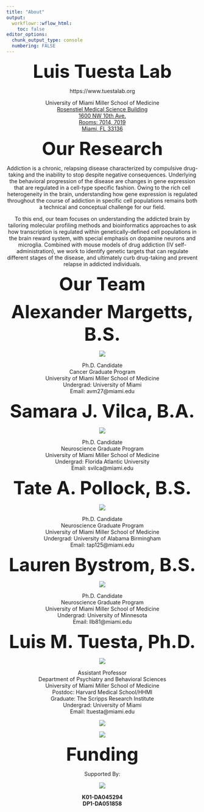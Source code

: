 ```yaml
---
title: "About"
output:
  workflowr::wflow_html:
    toc: false
editor_options:
  chunk_output_type: console
  numbering: FALSE
---
```


<center>

<font size="24"> **Luis Tuesta Lab** </font>

<center>
https://www.tuestalab.org

University of Miami Miller School of Medicine\
[Rosenstiel Medical Science Building\
1600 NW 10th Ave.\
Rooms: 7014, 7019\
Miami, FL 33136](https://maps.google.com/maps?z=16&q=rosenstiel%2Bmedical%2Bscience%2Bbuilding%2B1600%2Bnw%2B10th%2Bave.%2Brooms%3A%2B7014%2C%2B7019%2Bmiami%2C%2Bfl%2B33136)

<center>

<font size="24"> **Our Research** </font>

<center>

Addiction is a chronic, relapsing disease characterized by compulsive drug-taking and the inability to stop despite negative consequences. Underlying the behavioral progression of the disease are changes in gene expression that are regulated in a cell-type specific fashion. Owing to the rich cell heterogeneity in the brain, understanding how gene expression is regulated throughout the course of addiction in specific cell populations remains both a technical and conceptual challenge for our field.

To this end, our team focuses on understanding the addicted brain by tailoring molecular profiling methods and bioinformatics approaches to ask how transcription is regulated within genetically-defined cell populations in the brain reward system, with special emphasis on dopamine neurons and microglia. Combined with mouse models of drug addiction (IV self-administration), we work to identify genetic targets that can regulate different stages of the disease, and ultimately curb drug-taking and prevent relapse in addicted individuals.

<font size="24"> **Our Team** </font>

<center>

<font size="10"> **Alexander Margetts, B.S.**</font>

<center>

<center>
![](assets/alex-fixed-2.png)

<center>

<center>

Ph.D. Candidate\
Cancer Graduate Program\
University of Miami Miller School of Medicine\
Undergrad: University of Miami\
Email: avm27\@miami.edu

<center>



<center>

<font size="10"> **Samara J. Vilca, B.A.**</font>

<center>

<center>

![](assets/samara-fixed-2.png)

<center>

Ph.D. Candidate\
Neuroscience Graduate Program\
University of Miami Miller School of Medicine\
Undergrad: Florida Atlantic University\
Email: svilca\@miami.edu

<center>


<font size="10"> **Tate A. Pollock, B.S.**</font>

<center>

<center>

![](assets/tate-fixed.png)

<center>

Ph.D. Candidate\
Neuroscience Graduate Program\
University of Miami Miller School of Medicine\
Undergrad: University of Alabama Birmingham\
Email: tap125\@miami.edu

<center>

<font size="10"> **Lauren Bystrom, B.S.**</font>

<center>

<center>

![](assets/lauren-fixed.png)

<center>

Ph.D. Candidate\
Neuroscience Graduate Program\
University of Miami Miller School of Medicine\
Undergrad: University of Minnesota\
Email: llb81\@miami.edu

<center>

<center>

<font size="10"> **Luis M. Tuesta, Ph.D.**</font>

<center>

<center>

![](assets/luis-fixed.png)

<center>

Assistant Professor\
Department of Psychiatry and Behavioral Sciences\
University of Miami Miller School of Medicine\
Postdoc: Harvard Medical School/HHMI\
Graduate: The Scripps Research Institute\
Undergrad: University of Miami\
Email: ltuesta\@miami.edu

<center>








![](assets/CTI.png)

![](assets/Psychiatry.png)

<font size="24"> **Funding** </font>

Supported By:

![](assets/NIDA-logo.png)

**K01-DA045294**\
**DP1-DA051858**
